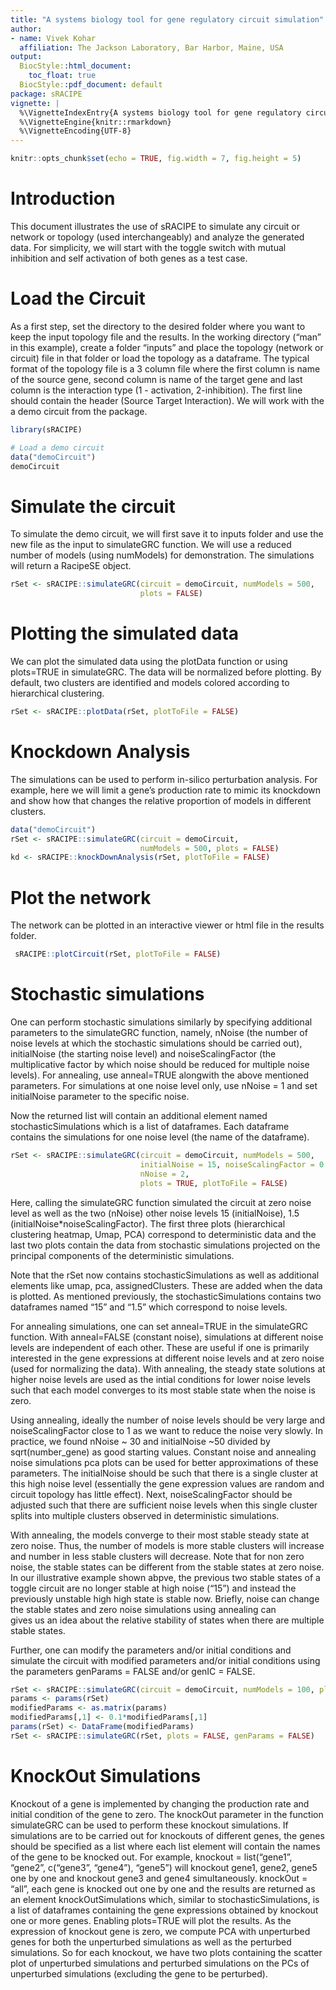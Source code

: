 ```yaml
---
title: "A systems biology tool for gene regulatory circuit simulation"
author:
- name: Vivek Kohar
  affiliation: The Jackson Laboratory, Bar Harbor, Maine, USA
output:
  BiocStyle::html_document:
    toc_float: true
  BiocStyle::pdf_document: default
package: sRACIPE
vignette: |
  %\VignetteIndexEntry{A systems biology tool for gene regulatory circuit simulation}
  %\VignetteEngine{knitr::rmarkdown}
  %\VignetteEncoding{UTF-8}
---
```


```r
knitr::opts_chunk$set(echo = TRUE, fig.width = 7, fig.height = 5)
```

# Introduction

This document illustrates the use of sRACIPE to simulate any 
circuit or network or topology (used interchangeably) and analyze the generated data. 
For simplicity, we will start with the toggle switch with mutual inhibition and 
self activation of both genes as a test case.

# Load the Circuit
As a first step, set the directory to the desired folder where you want to 
keep the input topology file and the results. In the working directory 
("man" in this example), create a folder "inputs" and place the 
topology (network or circuit) file in that folder or
load the topology as a dataframe. 
The typical format of the topology 
file is a 3 column file where the first column is name of the source gene, 
second column is name of the target gene and last column is 
the interaction type (1 - activation, 2-inhibition). 
The first line should contain the header (Source Target Interaction). 
We will work with the a demo circuit from the package.

```r
library(sRACIPE)

# Load a demo circuit
data("demoCircuit")
demoCircuit

```

# Simulate the circuit
To simulate the demo circuit, we will first save it to inputs folder and use the
new file as the input to simulateGRC function. We will use a reduced number of 
models (using numModels) for demonstration. The simulations will return a 
RacipeSE object. 


```r

rSet <- sRACIPE::simulateGRC(circuit = demoCircuit, numModels = 500,
                             plots = FALSE)

```

# Plotting the simulated data

We can plot the simulated data using the plotData function or using plots=TRUE
in simulateGRC. The data will be normalized before plotting. By default, two 
clusters are identified and models colored according to hierarchical clustering.

```r
rSet <- sRACIPE::plotData(rSet, plotToFile = FALSE)

```

# Knockdown Analysis
The simulations can be used to perform in-silico perturbation analysis. 
For example, here we will limit a gene's production rate to mimic its knockdown
and show how that changes the relative proportion of models in different 
clusters.

```r
data("demoCircuit")
rSet <- sRACIPE::simulateGRC(circuit = demoCircuit, 
                             numModels = 500, plots = FALSE)
kd <- sRACIPE::knockDownAnalysis(rSet, plotToFile = FALSE)
```

# Plot the network 

The network can be plotted in an interactive viewer or html file in the results  folder.

```r
 sRACIPE::plotCircuit(rSet, plotToFile = FALSE)
```


#  Stochastic simulations 

One can perform stochastic simulations similarly by specifying additional 
parameters to the simulateGRC function, namely, nNoise (the number of noise
levels at which the stochastic simulations should be carried out), initialNoise 
(the starting noise level) and noiseScalingFactor (the multiplicative factor by
which noise should be reduced for multiple noise levels). 
For annealing, use anneal=TRUE alongwith the above mentioned parameters.
For simulations at one
noise level only, use nNoise = 1 and set initialNoise parameter to the specific 
noise. 

Now the returned list will contain an additional element named 
stochasticSimulations which is a list of dataframes. Each dataframe contains the
simulations for one noise level (the name of the dataframe).

```r
rSet <- sRACIPE::simulateGRC(circuit = demoCircuit, numModels = 500, 
                             initialNoise = 15, noiseScalingFactor = 0.1,
                             nNoise = 2,
                             plots = TRUE, plotToFile = FALSE)

```

Here, calling the simulateGRC function simulated the circuit at zero noise level
as well as the two (nNoise) other noise levels 15 (initialNoise), 1.5 
(initialNoise*noiseScalingFactor). The first three plots (hierarchical 
clustering heatmap, Umap, PCA) correspond to deterministic data and the last
two plots contain the data from stochastic simulations projected on the 
principal components of the deterministic simulations.

Note that the rSet now contains stochasticSimulations as well as 
additional elements like umap, pca, assignedClusters. These are 
added when the data is plotted. As mentioned previously, the stochasticSimulations 
contains two dataframes named "15" and "1.5" which correspond to noise levels. 


For annealing simulations, one can set anneal=TRUE in the simulateGRC function.
With anneal=FALSE (constant noise), simulations at different noise levels are 
independent of each other. These are useful if one is primarily interested in 
the gene expressions at different noise levels and at zero noise 
(used for normalizing the data). With annealing, the steady state solutions
at higher noise levels are used as the intial conditions for lower noise levels 
such that each model converges to its most stable state when the noise is zero.


Using annealing, ideally the number of noise levels should be very large 
and noiseScalingFactor close to 1 as we want to reduce the noise very slowly. 
In practice, we found nNoise ~ 30 and initialNoise ~50 divided by sqrt(number_gene) 
as good starting values. Constant noise and annealing noise simulations pca 
plots can be used for better approximations of these parameters. 
The initialNoise should be such that there is a single cluster at this 
high noise level (essentially the gene expression values are random and circuit 
topology has little effect). Next, noiseScalingFactor  should be adjusted such 
that there are sufficient noise levels when this single cluster splits into 
multiple clusters observed in deterministic simulations. 

With annealing,
the models converge to their most stable steady state 
at zero noise. Thus, the number of models is more stable clusters
will increase and number in less 
stable clusters will decrease. Note that for non zero noise, the stable states
can be different from the stable states at zero noise. In our illustrative 
example shown abpve, the previous two stable states of a toggle circuit are no 
longer stable at high noise ("15") and instead the previously unstable high high
state is stable now. Briefly, noise can change the stable states and zero noise
simulations using annealing can  
gives us an idea about the relative stability of states 
when there are multiple stable states. 

Further, one can modify the parameters and/or initial conditions
and simulate the circuit with
modified parameters and/or initial conditions using the parameters 
genParams = FALSE and/or genIC = FALSE. 


```r
rSet <- sRACIPE::simulateGRC(circuit = demoCircuit, numModels = 100, plots = FALSE)
params <- params(rSet)
modifiedParams <- as.matrix(params) 
modifiedParams[,1] <- 0.1*modifiedParams[,1]
params(rSet) <- DataFrame(modifiedParams)
rSet <- sRACIPE::simulateGRC(rSet, plots = FALSE, genParams = FALSE)

```


# KnockOut Simulations

Knockout of a gene is implemented by changing the production rate and initial 
condition of the gene to zero. The knockOut parameter in the function 
simulateGRC can be used to perform these knockout simulations. If simulations 
are to be carried out for knockouts of different genes, the genes should be 
specified as a list where each list element will contain the names of the gene 
to be knocked out. For example, knockout = list("gene1", "gene2", 
c("gene3", "gene4"), "gene5") will knockout gene1, gene2, gene5 one by one
and knockout gene3 and gene4 simultaneously.
knockOut = "all", each gene is knocked out one by one and the results are 
returned as an element knockOutSimulations which, similar to 
stochasticSimulations, is a list of dataframes containing the gene expressions
obtained by knockout one or more genes. Enabling plots=TRUE will plot the 
results. As the expression of knockout gene is zero, we compute PCA with 
unperturbed genes for both the unperturbed simulations as well as the
perturbed simulations. So for each knockout, we have two plots containing the
scatter plot of unperturbed simulations and perturbed simulations on the PCs of
unperturbed simulations (excluding the gene to be perturbed).

